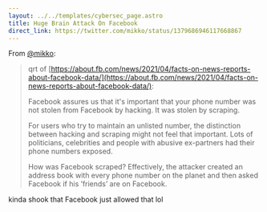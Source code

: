 ```yaml
---
layout: ../../templates/cybersec_page.astro
title: Huge Brain Attack On Facebook
direct_link: https://twitter.com/mikko/status/1379686946117668867
---
```


From [@mikko](https://twitter.com/mikko):

> qrt of [https://about.fb.com/news/2021/04/facts-on-news-reports-about-facebook-data/](https://about.fb.com/news/2021/04/facts-on-news-reports-about-facebook-data/):
>
> Facebook assures us that it's important that your phone number was not stolen from Facebook by hacking. It was stolen by scraping.
>
> For users who try to maintain an unlisted number, the distinction between hacking and scraping might not feel that important. Lots of politicians, celebrities and people with abusive ex-partners had their phone numbers exposed.
>
> How was Facebook scraped? Effectively, the attacker created an address book with every phone number on the planet and then asked Facebook if his ’friends’ are on Facebook.

kinda shook that Facebook just allowed that lol
